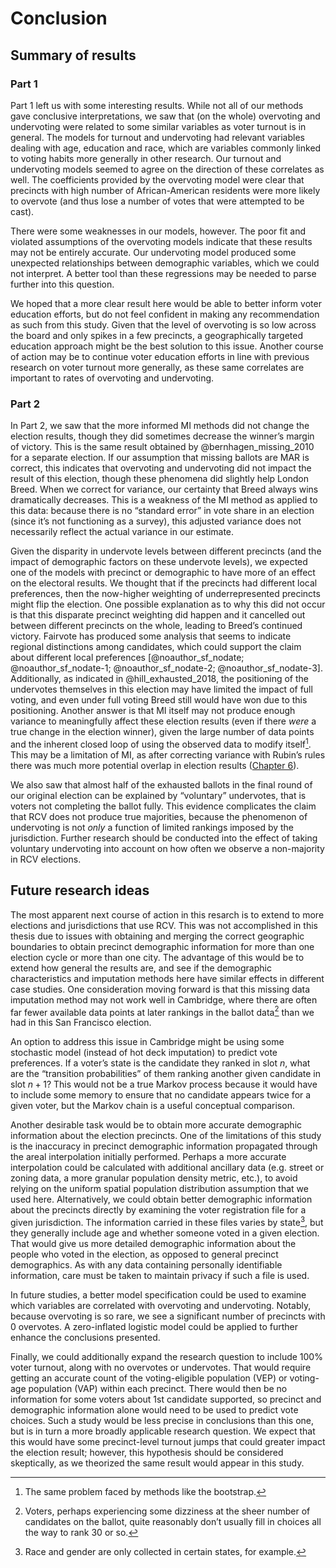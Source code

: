 # Conclusion {-}

## Summary of results

### Part 1

Part 1 left us with some interesting results. While not all of our methods gave conclusive interpretations, we saw that (on the whole) overvoting and undervoting were related to some similar variables as voter turnout is in general. The models for turnout and undervoting had relevant variables dealing with age, education and race, which are variables commonly linked to voting habits more generally in other research. Our turnout and undervoting models seemed to agree on the direction of these correlates as well. The coefficients provided by the overvoting model were clear that precincts with high number of African-American residents were more likely to overvote (and thus lose a number of votes that were attempted to be cast).

There were some weaknesses in our models, however. The poor fit and violated assumptions of the overvoting models indicate that these results may not be entirely accurate. Our undervoting model produced some unexpected relationships between demographic variables, which we could not interpret. A better tool than these regressions may be needed to parse further into this question.

We hoped that a more clear result here would be able to better inform voter education efforts, but do not feel confident in making any recommendation as such from this study. Given that the level of overvoting is so low across the board and only spikes in a few precincts, a geographically targeted education approach might be the best solution to this issue. Another course of action may be to continue voter education efforts in line with previous research on voter turnout more generally, as these same correlates are important to rates of overvoting and undervoting.

### Part 2

In Part 2, we saw that the more informed MI methods did not change the election results, though they did sometimes decrease the winner's margin of victory. This is the same result obtained by @bernhagen_missing_2010 for a separate election. If our assumption that missing ballots are MAR is correct, this indicates that overvoting and undervoting did not impact the result of this election, though these phenomena did slightly help London Breed. When we correct for variance, our certainty that Breed always wins dramatically decreases. This is a weakness of the MI method as applied to this data: because there is no "standard error" in vote share in an election (since it's not functioning as a survey), this adjusted variance does not necessarily reflect the actual variance in our estimate.

Given the disparity in undervote levels between different precincts (and the impact of demographic factors on these undervote levels), we expected one of the models with precinct or demographic to have more of an effect on the electoral results. We thought that if the precincts had different local preferences, then the now-higher weighting of underrepresented precincts might flip the election. One possible explanation as to why this did not occur is that this disparate precinct weighting did happen and it cancelled out between different precincts on the whole, leading to Breed's continued victory. Fairvote has produced some analysis that seems to indicate regional distinctions among candidates, which could support the claim about different local preferences [@noauthor_sf_nodate; @noauthor_sf_nodate-1; @noauthor_sf_nodate-2; @noauthor_sf_nodate-3]. Additionally, as indicated in @hill_exhausted_2018, the positioning of the undervotes themselves in this election may have limited the impact of full voting, and even under full voting Breed still would have won due to this positioning. Another answer is that MI itself may not produce enough variance to meaningfully affect these election results (even if there *were* a true change in the election winner), given the large number of data points and the inherent closed loop of using the observed data to modify itself^[The same problem faced by methods like the bootstrap.]. This may be a limitation of MI, as after correcting variance with Rubin's rules there was much more potential overlap in election results ([Chapter 6](#missing-results)).

We also saw that almost half of the exhausted ballots in the final round of our original election can be explained by "voluntary" undervotes, that is voters not completing the ballot fully. This evidence complicates the claim that RCV does not produce true majorities, because the phenomenon of undervoting is not *only* a function of limited rankings imposed by the jurisdiction. Further research should be conducted into the effect of taking voluntary undervoting into account on how often we observe a non-majority in RCV elections.

## Future research ideas {#further-research}

The most apparent next course of action in this resarch is to extend to more elections and jurisdictions that use RCV. This was not accomplished in this thesis due to issues with obtaining and merging the correct geographic boundaries to obtain precinct demographic information for more than one election cycle or more than one city. The advantage of this would be to extend how general the results are, and see if the demographic characteristics and imputation methods here have similar effects in different case studies. One consideration moving forward is that this missing data imputation method may not work well in Cambridge, where there are often far fewer available data points at later rankings in the ballot data^[Voters, perhaps experiencing some dizziness at the sheer number of candidates on the ballot, quite reasonably don't usually fill in choices all the way to rank 30 or so.] than we had in this San Francisco election.

An option to address this issue in Cambridge might be using some stochastic model (instead of hot deck imputation) to predict vote preferences. If a voter's state is the candidate they ranked in slot $n$, what are the "transition probabilities" of them ranking another given candidate in slot $n + 1$? This would not be a true Markov process because it would have to include some memory to ensure that no candidate appears twice for a given voter, but the Markov chain is a useful conceptual comparison.

Another desirable task would be to obtain more accurate demographic information about the election precincts. One of the limitations of this study is the inaccuracy in precinct demographic information propagated through the areal interpolation initially performed. Perhaps a more accurate interpolation could be calculated with additional ancillary data (e.g. street or zoning data, a more granular population density metric, etc.), to avoid relying on the uniform spatial population distribution assumption that we used here. Alternatively, we could obtain better demographic information about the precincts directly by examining the voter registration file for a given jurisdiction. The information carried in these files varies by state^[Race and gender are only collected in certain states, for example.], but they generally include age and whether someone voted in a given election. That would give us more detailed demographic information about the people who voted in the election, as opposed to general precinct demographics. As with any data containing personally identifiable information, care must be taken to maintain privacy if such a file is used.

In future studies, a better model specification could be used to examine which variables are correlated with overvoting and undervoting. Notably, because overvoting is so rare, we see a significant number of precincts with 0 overvotes. A zero-inflated logistic model could be applied to further enhance the conclusions presented.

Finally, we could additionally expand the research question to include 100% voter turnout, along with no overvotes or undervotes. That would require getting an accurate count of the voting-eligible population (VEP) or voting-age population (VAP) within each precinct. There would then be no information for some voters about 1st candidate supported, so precinct and demographic information alone would need to be used to predict vote choices. Such a study would be less precise in conclusions than this one, but is in turn a more broadly applicable research question. We expect that this would have some precinct-level turnout jumps that could greater impact the election result; however, this hypothesis should be considered skeptically, as we theorized the same result would appear in this study.
